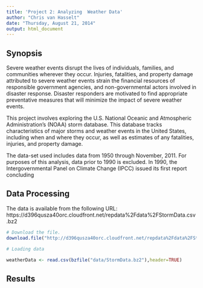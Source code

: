 ```yaml
---
title: 'Project 2: Analyzing  Weather Data'
author: "Chris van Hasselt"
date: "Thursday, August 21, 2014"
output: html_document
---
```


## Synopsis

Severe weather events disrupt the lives of individuals, families, and communities wherever they occur.  Injuries, fatalities, and property damage attributed to severe weather events strain the financial resources of responsible government agencies, and non-governmental actors involved in disaster response.  Disaster responders are motivated to find appropriate preventative measures that will minimize the impact of severe weather events.

This project involves exploring the U.S. National Oceanic and Atmospheric Administration's (NOAA) storm database. This database tracks characteristics of major storms and weather events in the United States, including when and where they occur, as well as estimates of any fatalities, injuries, and property damage.

The data-set used includes data from 1950 through November, 2011.  For purposes of this analysis, data prior to 1990 is excluded.  In 1990, the Intergovernmental Panel on Climate Change (IPCC) issued its first report concluding 

## Data Processing

The data is available from the following URL:
https://d396qusza40orc.cloudfront.net/repdata%2Fdata%2FStormData.csv.bz2


```r
# Download the file. 
download.file("http://d396qusza40orc.cloudfront.net/repdata%2Fdata%2FStormData.csv.bz2", "data/StormData.bz2")

# Loading data

weatherData <- read.csv(bzfile("data/StormData.bz2"),header=TRUE)

```


## Results